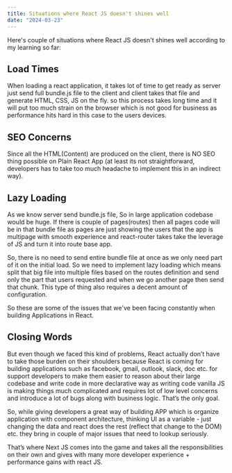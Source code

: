 ```yaml
---
title: Situations where React JS doesn't shines well
date: "2024-03-23"
---
```


Here's couple of situations where React JS doesn't shines well according to my learning so far:

## Load Times

When loading a react application, it takes lot of time to get ready as server just send full bundle.js file to the client and client takes that file and generate HTML, CSS, JS on the fly. so this process takes long time and it will put too much strain on the browser which is not good for business as performance hits hard in this case to the users devices.

## SEO Concerns

Since all the HTML(Content) are produced on the client, there is NO SEO thing possible on Plain React App (at least its not straightforward, developers has to take too much headache to implement this in an indirect way).

## Lazy Loading

As we know server send bundle.js file, So in large application codebase would be huge. If there is couple of pages(routes) then all pages code will be in that bundle file as pages are just showing the users that the app is multipage with smooth experience and react-router takes take the leverage of JS and turn it into route base app.

So, there is no need to send entire bundle file at once as we only need part of it on the initial load. So we need to implement lazy loading which means split that big file into multiple files based on the routes definition and send only the part that users requested and when we go another page then send that chunk. This type of thing also requires a decent amount of configuration.

So these are some of the issues that we've been facing constantly when building Applications in React.

## Closing Words

But even though we faced this kind of problems, React actually don’t have to take those burden on their shoulders because React is coming for building applications such as facebook, gmail, outlook, slack, doc etc. for support developers to make them easier to reason about their large codebase and write code in more declarative way as writing code vanilla JS is making things much complicated and requires lot of low level concerns and introduce a lot of bugs along with business logic. That’s the only goal.

So, while giving developers a great way of building APP which is organize application with component architecture, thinking UI as a variable - just changing the data and react does the rest (reflect that change to the DOM) etc. they bring in couple of major issues that need to lookup seriously.

That’s where Next JS comes into the game and takes all the responsibilities on their own and gives with many more developer experience + performance gains with react JS.
